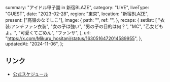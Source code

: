  summary: "アイドル甲子園 in 新宿BLAZE",
  category: "LIVE",
  liveType: "GUEST",
  date: "2023-02-28",
  region: "東京",
  location: "新宿BLAZE",
  present: ["高嶺のなでしこ"],
  image: {
    path: "",
    ref: "",
  },
  recaps: {
    setlist: [
      "衣装:アンチファン衣装",
      "女の子は強い",
      "男の子の目的は何？",
      "MC",
      "乙女どもよ。",
      "可愛くてごめん",
      "ファンサ",
    ],
    url: "https://x.com/Mikuru_hositani/status/1630516472014589955",
  },
  updatedAt: "2024-11-06",
};

## リンク

- [公式スケジュール](https://takanenonadeshiko.jp/?p=712)
